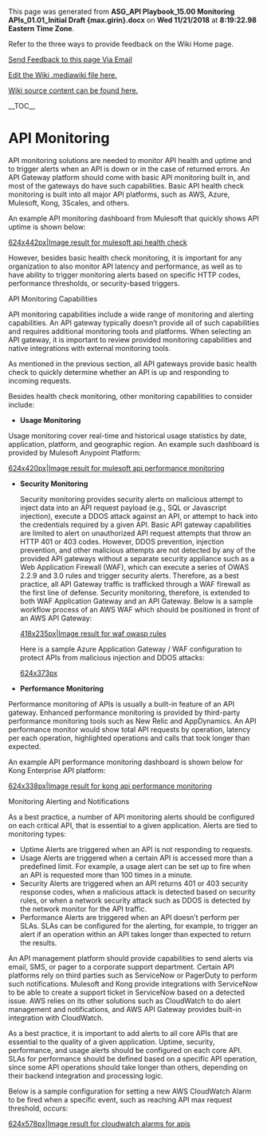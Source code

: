 ﻿<p>This page was generated from <b>ASG_API Playbook_15.00 Monitoring APIs_01.01_Initial Draft {max.girin}.docx</b> on <b>Wed 11/21/2018</b> at <b> 8:19:22.98 Eastern Time Zone</b>.</p>
<p>Refer to the three ways to provide feedback on the Wiki Home page.</p>
<p><a href="mailto:ronald.opperman@va.gov;paul.marshall4@va.gov?subject=ASG_API Playbook_15.00 Monitoring APIs_01.01_Initial Draft {max.girin}">Send Feedback to this page Via Email</a></p>
<p><a href="https://github.com/department-of-veterans-affairs/ES-ASG/tree/master/Projects/ES%20ASG/ES%20ASG%20API%20Playbook%20Project/Content/15.00%20ASG_API%20Playbook_Monitoring%20APIs_Section/15.00 ASG_API Playbook_Monitoring APIs_Section.mediawiki">Edit the Wiki .mediawiki file here.</a></p>
<p><a href=https://github.com/department-of-veterans-affairs/ES-ASG/tree/master/Projects/ES%20ASG/ES%20ASG%20API%20Playbook%20Project/Content/15.00%20ASG_API%20Playbook_Monitoring%20APIs_Section>Wiki source content can be found here.</a></p>
<p>__TOC__</p>
= API Monitoring =

API monitoring solutions are needed to monitor API health and uptime and to trigger alerts when an API is down or in the case of returned errors. An API Gateway platform should come with basic API monitoring built in, and most of the gateways do have such capabilities. Basic API health check monitoring is built into all major API platforms, such as AWS, Azure, Mulesoft, Kong, 3Scales, and others.

An example API monitoring dashboard from Mulesoft that quickly shows API uptime is shown below:

[[https://github.com/department-of-veterans-affairs/ES-ASG/raw/master/Projects/ES%20ASG/ES%20ASG%20API%20Playbook%20Project/Content/15.00%20ASG_API%20Playbook_Monitoring%20APIs_Section/media/image1.png|624x442px|Image result for mulesoft api health check]]

However, besides basic health check monitoring, it is important for any organization to also monitor API latency and performance, as well as to have ability to trigger monitoring alerts based on specific HTTP codes, performance thresholds, or security-based triggers.

API Monitoring Capabilities

API monitoring capabilities include a wide range of monitoring and alerting capabilities. An API gateway typically doesn’t provide all of such capabilities and requires additional monitoring tools and platforms. When selecting an API gateway, it is important to review provided monitoring capabilities and native integrations with external monitoring tools.

As mentioned in the previous section, all API gateways provide basic health check to quickly determine whether an API is up and responding to incoming requests.

Besides health check monitoring, other monitoring capabilities to consider include:

* '''Usage Monitoring'''

Usage monitoring cover real-time and historical usage statistics by date, application, platform, and geographic region. An example such dashboard is provided by Mulesoft Anypoint Platform:

[[https://github.com/department-of-veterans-affairs/ES-ASG/raw/master/Projects/ES%20ASG/ES%20ASG%20API%20Playbook%20Project/Content/15.00%20ASG_API%20Playbook_Monitoring%20APIs_Section/media/image2.png|624x420px|Image result for mulesoft api performance monitoring]]

<ul>
<li><p>'''Security Monitoring'''</p>
<p>Security monitoring provides security alerts on malicious attempt to inject data into an API request payload (e.g., SQL or Javascript injection), execute a DDOS attack against an API, or attempt to hack into the credentials required by a given API. Basic API gateway capabilities are limited to alert on unauthorized API request attempts that throw an HTTP 401 or 403 codes. However, DDOS prevention, injection prevention, and other malicious attempts are not detected by any of the provided API gateways without a separate security appliance such as a Web Application Firewall (WAF), which can execute a series of OWAS 2.2.9 and 3.0 rules and trigger security alerts. Therefore, as a best practice, all API Gateway traffic is trafficked through a WAF firewall as the first line of defense. Security monitoring, therefore, is extended to both WAF Application Gateway and an API Gateway. Below is a sample workflow process of an AWS WAF which should be positioned in front of an AWS API Gateway:</p>
<p>[[https://github.com/department-of-veterans-affairs/ES-ASG/raw/master/Projects/ES%20ASG/ES%20ASG%20API%20Playbook%20Project/Content/15.00%20ASG_API%20Playbook_Monitoring%20APIs_Section/media/image3.png|418x235px|Image result for waf owasp rules]]</p>
<p>Here is a sample Azure Application Gateway / WAF configuration to protect APIs from malicious injection and DDOS attacks:</p>
<p>[[https://github.com/department-of-veterans-affairs/ES-ASG/raw/master/Projects/ES%20ASG/ES%20ASG%20API%20Playbook%20Project/Content/15.00%20ASG_API%20Playbook_Monitoring%20APIs_Section/media/image4.png|624x373px]]</p></li>
<li><p>'''Performance Monitoring'''</p></li></ul>

Performance monitoring of APIs is usually a built-in feature of an API gateway. Enhanced performance monitoring is provided by third-party performance monitoring tools such as New Relic and AppDynamics. An API performance monitor would show total API requests by operation, latency per each operation, highlighted operations and calls that took longer than expected.

An example API performance monitoring dashboard is shown below for Kong Enterprise API platform:

[[https://github.com/department-of-veterans-affairs/ES-ASG/raw/master/Projects/ES%20ASG/ES%20ASG%20API%20Playbook%20Project/Content/15.00%20ASG_API%20Playbook_Monitoring%20APIs_Section/media/image5.png|624x338px|Image result for kong api performance monitoring]]

Monitoring Alerting and Notifications

As a best practice, a number of API monitoring alerts should be configured on each critical API, that is essential to a given application. Alerts are tied to monitoring types:

* Uptime Alerts are triggered when an API is not responding to requests.
* Usage Alerts are triggered when a certain API is accessed more than a predefined limit. For example, a usage alert can be set up to fire when an API is requested more than 100 times in a minute.
* Security Alerts are triggered when an API returns 401 or 403 security response codes, when a malicious attack is detected based on security rules, or when a network security attack such as DDOS is detected by the network monitor for the API traffic.
* Performance Alerts are triggered when an API doesn’t perform per SLAs. SLAs can be configured for the alerting, for example, to trigger an alert if an operation within an API takes longer than expected to return the results.

An API management platform should provide capabilities to send alerts via email, SMS, or pager to a corporate support department. Certain API platforms rely on third parties such as ServiceNow or PagerDuty to perform such notifications. Mulesoft and Kong provide integrations with ServiceNow to be able to create a support ticket in ServiceNow based on a detected issue. AWS relies on its other solutions such as CloudWatch to do alert management and notifications, and AWS API Gateway provides built-in integration with CloudWatch.

As a best practice, it is important to add alerts to all core APIs that are essential to the quality of a given application. Uptime, security, performance, and usage alerts should be configured on each core API. SLAs for performance should be defined based on a specific API operation, since some API operations should take longer than others, depending on their backend integration and processing logic.

Below is a sample configuration for setting a new AWS CloudWatch Alarm to be fired when a specific event, such as reaching API max request threshold, occurs:

[[https://github.com/department-of-veterans-affairs/ES-ASG/raw/master/Projects/ES%20ASG/ES%20ASG%20API%20Playbook%20Project/Content/15.00%20ASG_API%20Playbook_Monitoring%20APIs_Section/media/image6.png|624x578px|Image result for cloudwatch alarms for apis]]







